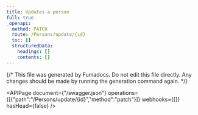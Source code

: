 ```yaml
---
title: Updates a person
full: true
_openapi:
  method: PATCH
  route: /Persons/update/{id}
  toc: []
  structuredData:
    headings: []
    contents: []
---
```


{/* This file was generated by Fumadocs.
Do not edit this file directly. Any changes should be made by running the generation command again. */}

<APIPage document={"/swagger.json"} operations={[{"path":"/Persons/update/{id}","method":"patch"}]} webhooks={[]} hasHead={false} />